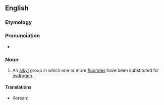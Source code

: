 ==English==

===Etymology===

{{prefix|fluoro|alkyl}}

===Pronunciation===

* {{a|US}} {{IPA|floʊɹoʊˈælkɪl}}

===Noun===
{{en-noun}}

# {{context|organic chemistry|lang=en}} An [[alkyl]] group in which one or more [[fluorines]] have been substituted for [[hydrogen]].

====Translations====
{{trans-top|alkyl group containing a fluorine}}
* Korean: {{t|ko|플루오로알킬|tr=peulluoroalkil}}
{{trans-mid}}
{{trans-bottom}}